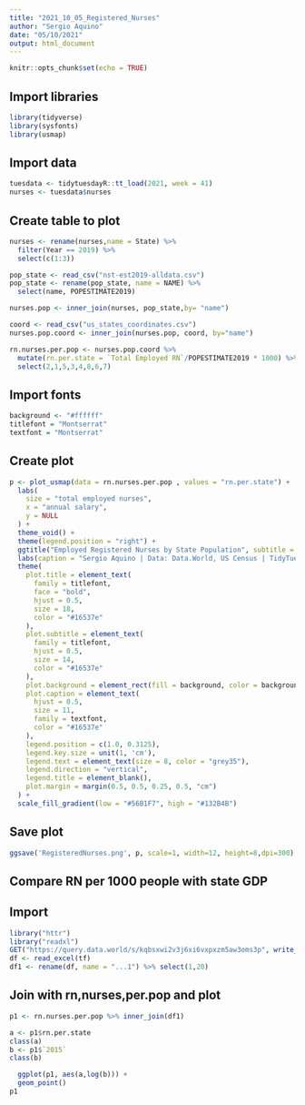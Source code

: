 ```yaml
---
title: "2021_10_05_Registered_Nurses"
author: "Sergio Aquino"
date: "05/10/2021"
output: html_document
---
```



```r
knitr::opts_chunk$set(echo = TRUE)

```


## Import libraries
```r
library(tidyverse)
library(sysfonts)
library(usmap)
```


## Import data
```r
tuesdata <- tidytuesdayR::tt_load(2021, week = 41)
nurses <- tuesdata$nurses
```

## Create table to plot
```r
nurses <- rename(nurses,name = State) %>%
  filter(Year == 2019) %>%
  select(c(1:3))

pop_state <- read_csv("nst-est2019-alldata.csv")
pop_state <- rename(pop_state, name = NAME) %>%
  select(name, POPESTIMATE2019)

nurses.pop <- inner_join(nurses, pop_state,by= "name")

coord <- read_csv("us_states_coordinates.csv")
nurses.pop.coord <- inner_join(nurses.pop, coord, by="name")

rn.nurses.per.pop <- nurses.pop.coord %>% 
  mutate(rn.per.state = `Total Employed RN`/POPESTIMATE2019 * 1000) %>%
  select(2,1,5,3,4,8,6,7)
```

## Import fonts

```r
background <- "#ffffff"
titlefont = "Montserrat"
textfont = "Montserrat"
```

## Create plot
```r
p <- plot_usmap(data = rn.nurses.per.pop , values = "rn.per.state") +
  labs(
    size = "total employed nurses",
    x = "annual salary",
    y = NULL
  ) +
  theme_void() +
  theme(legend.position = "right") +
  ggtitle("Employed Registered Nurses by State Population", subtitle = 'RN per 1,000 population - 2019') +
  labs(caption = "Sergio Aquino | Data: Data.World, US Census | TidyTuesday") +
  theme(
    plot.title = element_text(
      family = titlefont,
      face = "bold",
      hjust = 0.5,
      size = 18,
      color = "#16537e"
    ),
    plot.subtitle = element_text(
      family = titlefont,
      hjust = 0.5,
      size = 14,
      color = "#16537e"
    ),
    plot.background = element_rect(fill = background, color = background),
    plot.caption = element_text(
      hjust = 0.5,
      size = 11,
      family = textfont,
      color = "#16537e"
    ),
    legend.position = c(1.0, 0.3125),
    legend.key.size = unit(1, 'cm'),
    legend.text = element_text(size = 8, color = "grey35"),
    legend.direction = "vertical",
    legend.title = element_blank(),
    plot.margin = margin(0.5, 0.5, 0.25, 0.5, "cm")
  ) +
  scale_fill_gradient(low = "#56B1F7", high = "#132B4B")
```


## Save plot
```r
ggsave('RegisteredNurses.png', p, scale=1, width=12, height=8,dpi=300)
```
## Compare RN per 1000 people with state GDP

## Import 
```r
library("httr")
library("readxl")
GET("https://query.data.world/s/kqbsxwi2v3j6xi6vxpxzm5aw3oms3p", write_disk(tf <- tempfile(fileext = ".xls")))
df <- read_excel(tf)
df1 <- rename(df, name = "...1") %>% select(1,20)
```

## Join with rn,nurses,per.pop and plot
```r
p1 <- rn.nurses.per.pop %>% inner_join(df1) 

a <- p1$rn.per.state
class(a)
b <- p1$`2015`
class(b)

  ggplot(p1, aes(a,log(b))) +
  geom_point()
p1
```



